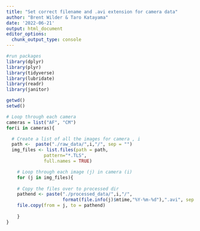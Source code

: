 ```yaml
---
title: "Set correct filename and .avi extension for camera data"
author: "Brent Wilder & Taro Katayama"
date: '2022-06-21'
output: html_document
editor_options: 
  chunk_output_type: console
---
```


```r
#run packages
library(dplyr)
library(plyr)
library(tidyverse)
library(lubridate)
library(readr)
library(janitor)
```

```r
getwd()
setwd()

# Loop through each camera
cameras = list("AF", "CM")
for(i in cameras){

  # Create a list of all the images for camera , i
  path <-  paste("./raw_data/",i,"/", sep = "")
  img_files <- list.files(path = path,
              pattern="*.TLS", 
              full.names = TRUE)

    # Loop through each image (j) in camera (i)
    for (j in img_files){
  
    # Copy the files over to processed dir
    pathend <- paste("./processed_data/",i,"/",
                     format(file.info(j)$mtime,"%Y-%m-%d"),".avi", sep = "")
    file.copy(from = j, to = pathend)
 
    }
}

```

